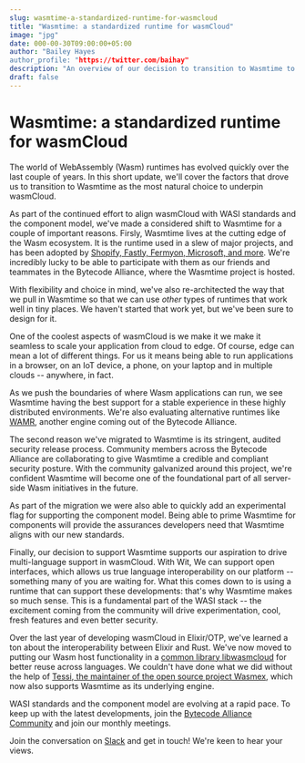 ```yaml
---
slug: wasmtime-a-standardized-runtime-for-wasmcloud
title: "Wasmtime: a standardized runtime for wasmCloud"
image: "jpg"
date: 000-00-30T09:00:00+05:00
author: "Bailey Hayes
author_profile: "https://twitter.com/baihay"
description: "An overview of our decision to transition to Wasmtime to underpin wasmCloud"
draft: false
---
```

# Wasmtime: a standardized runtime for wasmCloud #

The world of WebAssembly (Wasm) runtimes has evolved quickly over the last couple of years. In this short update, we'll cover the factors that drove us to transition to Wasmtime as the most natural choice to underpin wasmCloud.

As part of the continued effort to align wasmCloud with WASI standards and the component model, we've made a considered shift to Wasmtime for a couple of important reasons. Firsly, Wasmtime lives at the cutting edge of the Wasm ecosystem. It is the runtime used in a slew of major projects, and has been adopted by [Shopify, Fastly, Fermyon, Microsoft, and more](https://bytecodealliance.org/articles/wasmtime-1-0-fast-safe-and-production-ready). We're incredibly lucky to be able to participate with them as our friends and teammates in the Bytecode Alliance, where the Wasmtime project is hosted. 

With flexibility and choice in mind, we've also re-architected the way that we pull in Wasmtime so that we can use *other* types of runtimes that work well in tiny places. We haven't started that work yet, but we've been sure to design for it. 

One of the coolest aspects of wasmCloud is we make it we make it seamless to scale your application from cloud to edge. Of course, edge can mean a lot of different things. For us it means being able to run applications in a browser, on an IoT device, a phone, on your laptop and in multiple clouds -- anywhere, in fact. 

As we push the boundaries of where Wasm applications can run, we see Wasmtime having the best support for a stable experience in these highly distributed environments. We're also evaluating alternative runtimes like [WAMR](https://github.com/bytecodealliance/wasm-micro-runtime), another engine coming out of the Bytecode Alliance.

The second reason we've migrated to Wasmtime is its stringent, audited security release process. Community members across the Bytecode Alliance are collaborating to give Wasmtime a credible and compliant security posture. With the community galvanized around this project, we're confident Wasmtime will become one of the foundational part of all server-side Wasm initiatives in the future. 

As part of the migration we were also able to quickly add an experimental flag for supporting the component model. Being able to prime Wasmtime for components will provide the assurances developers need that Wasmtime aligns with our new standards. 

Finally, our decision to support Wasmtime supports our aspiration to drive multi-language support in wasmCloud. With Wit, We can support open interfaces, which allows us true language interoperability on our platform -- something many of you are waiting for. What this comes down to is using a runtime that can support these developments: that's why Wasmtime makes so much sense. This is a fundamental part of the WASI stack -- the excitement coming from the community will drive experimentation, cool, fresh features and even better security.

Over the last year of developing wasmCloud in Elixir/OTP, we've learned a ton about the interoperability between Elixir and Rust. We've now moved to putting our Wasm host functionality in a [common library libwasmcloud](https://github.com/wasmCloud/wasmcloud) for better reuse across languages. We couldn't have done what we did without the help of [Tessi, the maintainer of the open source project Wasmex]( https://github.com/tessi/wasmex/), which now also supports Wasmtime as its underlying engine.

WASI standards and the component model are evolving at a rapid pace. To keep up with the latest developments, join the [Bytecode Alliance Community](https://bytecodealliance.org/) and join our monthly meetings. 

Join the conversation on [Slack](https://wasmcloud.slack.com/) and get in touch! We're keen to hear your views.







